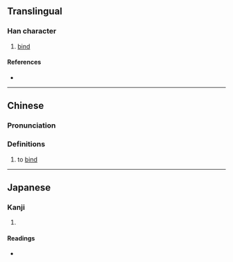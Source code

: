 {{also|敽}}
{{character info}}
==Translingual==

===Han character===
{{Han char|rn=66|rad=攴|as=12|sn=16|four=28240|canj=HBOK|ids=⿰喬攵}}

# [[bind]]

====References====
* {{Han ref|kx=0475.321|dj=0830.120|hdz=21477.081|uh=657F|ud=25983|bh=E9B0|bd=59824}}

----

==Chinese==
{{zh-forms|alt=敽}}

===Pronunciation===
{{zh-pron
|m=jiǎo
|c=giu2
|cat=v
}}

===Definitions===
{{zh-hanzi}}

# to [[bind]]

----

==Japanese==

===Kanji===
{{ja-kanji|grade=|rs=攴12}}

# {{rfdef|ja|sort=攴12}}

====Readings====
* {{ja-readings|on=[[きょう]] (kyō), [[ぎょう]] (gyō)|kun=[[つなぐ]] (tsunagu)}}